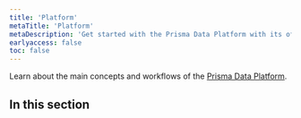 ```yaml
---
title: 'Platform'
metaTitle: 'Platform'
metaDescription: 'Get started with the Prisma Data Platform with its official documentation, and learn more about its features with reference documentation, guides, and more.'
earlyaccess: false
toc: false
---
```


<TopBlock>

Learn about the main concepts and workflows of the [Prisma Data Platform](https://prisma.io/data-platform/).

</TopBlock>

## In this section

<Subsections depth="3" />
